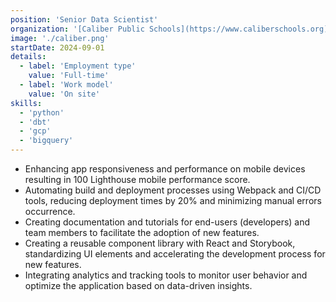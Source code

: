 ```yaml
---
position: 'Senior Data Scientist'
organization: '[Caliber Public Schools](https://www.caliberschools.org)'
image: './caliber.png'
startDate: 2024-09-01
details:
  - label: 'Employment type'
    value: 'Full-time'
  - label: 'Work model'
    value: 'On site'
skills:
  - 'python'
  - 'dbt'
  - 'gcp'
  - 'bigquery'
---
```


- Enhancing app responsiveness and performance on mobile devices resulting in 100 Lighthouse mobile performance score.
- Automating build and deployment processes using Webpack and CI/CD tools, reducing deployment times by 20% and minimizing manual errors occurrence.
- Creating documentation and tutorials for end-users (developers) and team members to facilitate the adoption of new features.
- Creating a reusable component library with React and Storybook, standardizing UI elements and accelerating the development process for new features.
- Integrating analytics and tracking tools to monitor user behavior and optimize the application based on data-driven insights.
